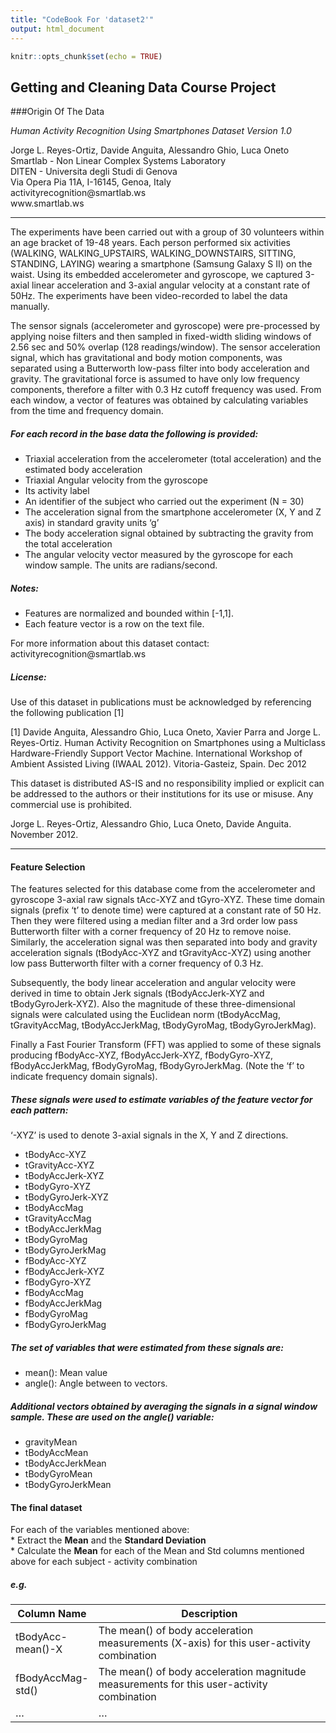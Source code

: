 ```yaml
---
title: "CodeBook For 'dataset2'"
output: html_document
---
```


```r
knitr::opts_chunk$set(echo = TRUE)
```

## Getting and Cleaning Data Course Project

###Origin Of The Data

*Human Activity Recognition Using Smartphones Dataset Version 1.0*

Jorge L. Reyes-Ortiz, Davide Anguita, Alessandro Ghio, Luca Oneto  
Smartlab - Non Linear Complex Systems Laboratory  
DITEN - Universita degli Studi di Genova  
Via Opera Pia 11A, I-16145, Genoa, Italy  
activityrecognition@smartlab.ws  
www.smartlab.ws  

***
The experiments have been carried out with a group of 30 volunteers within an age bracket of 19-48 years. Each person performed six activities (WALKING, WALKING_UPSTAIRS, WALKING_DOWNSTAIRS, SITTING, STANDING, LAYING) wearing a smartphone (Samsung Galaxy S II) on the waist. Using its embedded accelerometer and gyroscope, we captured 3-axial linear acceleration and 3-axial angular velocity at a constant rate of 50Hz. The experiments have been video-recorded to label the data manually. 

The sensor signals (accelerometer and gyroscope) were pre-processed by applying noise filters and then sampled in fixed-width sliding windows of 2.56 sec and 50% overlap (128 readings/window). The sensor acceleration signal, which has gravitational and body motion components, was separated using a Butterworth low-pass filter into body acceleration and gravity. The gravitational force is assumed to have only low frequency components, therefore a filter with 0.3 Hz cutoff frequency was used. From each window, a vector of features was obtained by calculating variables from the time and frequency domain.

##### For each record in the base data the following is provided:
- Triaxial acceleration from the accelerometer (total acceleration) and the estimated body acceleration
- Triaxial Angular velocity from the gyroscope
- Its activity label  
- An identifier of the subject who carried out the experiment (N = 30)
- The acceleration signal from the smartphone accelerometer (X, Y and Z axis) in standard gravity units 'g'
- The body acceleration signal obtained by subtracting the gravity from the total acceleration 
- The angular velocity vector measured by the gyroscope for each window sample. The units are radians/second. 

##### Notes: 
- Features are normalized and bounded within [-1,1].
- Each feature vector is a row on the text file.

For more information about this dataset contact: activityrecognition@smartlab.ws

##### License:
Use of this dataset in publications must be acknowledged by referencing the following publication [1] 

[1] Davide Anguita, Alessandro Ghio, Luca Oneto, Xavier Parra and Jorge L. Reyes-Ortiz. Human Activity Recognition on Smartphones using a Multiclass Hardware-Friendly Support Vector Machine. International Workshop of Ambient Assisted Living (IWAAL 2012). Vitoria-Gasteiz, Spain. Dec 2012

This dataset is distributed AS-IS and no responsibility implied or explicit can be addressed to the authors or their institutions for its use or misuse. Any commercial use is prohibited.

Jorge L. Reyes-Ortiz, Alessandro Ghio, Luca Oneto, Davide Anguita. November 2012.

***

#### Feature Selection 
The features selected for this database come from the accelerometer and gyroscope 3-axial raw signals tAcc-XYZ and tGyro-XYZ. These time domain signals (prefix 't' to denote time) were captured at a constant rate of 50 Hz. Then they were filtered using a median filter and a 3rd order low pass Butterworth filter with a corner frequency of 20 Hz to remove noise. Similarly, the acceleration signal was then separated into body and gravity acceleration signals (tBodyAcc-XYZ and tGravityAcc-XYZ) using another low pass Butterworth filter with a corner frequency of 0.3 Hz. 

Subsequently, the body linear acceleration and angular velocity were derived in time to obtain Jerk signals (tBodyAccJerk-XYZ and tBodyGyroJerk-XYZ). Also the magnitude of these three-dimensional signals were calculated using the Euclidean norm (tBodyAccMag, tGravityAccMag, tBodyAccJerkMag, tBodyGyroMag, tBodyGyroJerkMag). 

Finally a Fast Fourier Transform (FFT) was applied to some of these signals producing fBodyAcc-XYZ, fBodyAccJerk-XYZ, fBodyGyro-XYZ, fBodyAccJerkMag, fBodyGyroMag, fBodyGyroJerkMag. (Note the 'f' to indicate frequency domain signals). 

##### These signals were used to estimate variables of the feature vector for each pattern:  
'-XYZ' is used to denote 3-axial signals in the X, Y and Z directions.

* tBodyAcc-XYZ
* tGravityAcc-XYZ
* tBodyAccJerk-XYZ
* tBodyGyro-XYZ
* tBodyGyroJerk-XYZ
* tBodyAccMag
* tGravityAccMag
* tBodyAccJerkMag
* tBodyGyroMag
* tBodyGyroJerkMag
* fBodyAcc-XYZ
* fBodyAccJerk-XYZ
* fBodyGyro-XYZ
* fBodyAccMag
* fBodyAccJerkMag
* fBodyGyroMag
* fBodyGyroJerkMag

##### The set of variables that were estimated from these signals are: 

* mean(): Mean value
* angle(): Angle between to vectors.

##### Additional vectors obtained by averaging the signals in a signal window sample. These are used on the angle() variable:

* gravityMean
* tBodyAccMean
* tBodyAccJerkMean
* tBodyGyroMean
* tBodyGyroJerkMean
 
#### The final dataset
For each of the variables mentioned above:  
* Extract the **Mean** and the **Standard Deviation**  
* Calculate the **Mean** for each of the Mean and Std columns mentioned above for each  subject - activity combination

##### e.g.

Column Name   | Description
--------------| ----------------------------------------
tBodyAcc-mean()-X | The mean() of body acceleration measurements (X-axis) for this user-activity combination
fBodyAccMag-std() |  The mean() of body acceleration magnitude measurements for this user-activity combination
...              | ...
